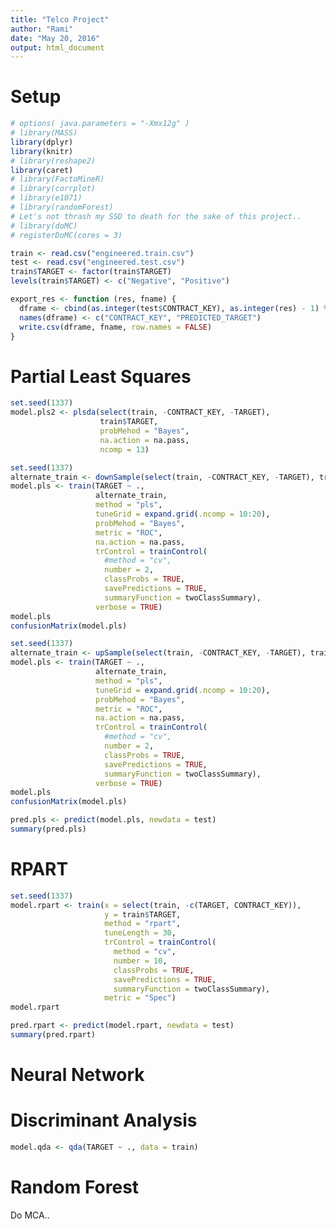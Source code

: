 ```yaml
---
title: "Telco Project"
author: "Rami"
date: "May 20, 2016"
output: html_document
---
```


# Setup

```r
# options( java.parameters = "-Xmx12g" )
# library(MASS)
library(dplyr)
library(knitr)
# library(reshape2)
library(caret)
# library(FactoMineR)
# library(corrplot)
# library(e1071)
# library(randomForest)
# Let's not thrash my SSD to death for the sake of this project..
# library(doMC)
# registerDoMC(cores = 3)
```

```r
train <- read.csv("engineered.train.csv")
test <- read.csv("engineered.test.csv")
train$TARGET <- factor(train$TARGET)
levels(train$TARGET) <- c("Negative", "Positive")
```

```r
export_res <- function (res, fname) {
  dframe <- cbind(as.integer(test$CONTRACT_KEY), as.integer(res) - 1) %>% data.frame
  names(dframe) <- c("CONTRACT_KEY", "PREDICTED_TARGET")
  write.csv(dframe, fname, row.names = FALSE)
}
```


# Partial Least Squares

```r
set.seed(1337)
model.pls2 <- plsda(select(train, -CONTRACT_KEY, -TARGET),
                    train$TARGET,
                    probMehod = "Bayes",
                    na.action = na.pass,
                    ncomp = 13)
```

```r
set.seed(1337)
alternate_train <- downSample(select(train, -CONTRACT_KEY, -TARGET), train$TARGET, yname = "TARGET")
model.pls <- train(TARGET ~ .,
                   alternate_train,
                   method = "pls",
                   tuneGrid = expand.grid(.ncomp = 10:20),
                   probMehod = "Bayes",
                   metric = "ROC",
                   na.action = na.pass,
                   trControl = trainControl(
                     #method = "cv",
                     number = 2,
                     classProbs = TRUE,
                     savePredictions = TRUE,
                     summaryFunction = twoClassSummary),
                   verbose = TRUE)
model.pls
confusionMatrix(model.pls)
```

```r
set.seed(1337)
alternate_train <- upSample(select(train, -CONTRACT_KEY, -TARGET), train$TARGET, yname = "TARGET")
model.pls <- train(TARGET ~ .,
                   alternate_train,
                   method = "pls",
                   tuneGrid = expand.grid(.ncomp = 10:20),
                   probMehod = "Bayes",
                   metric = "ROC",
                   na.action = na.pass,
                   trControl = trainControl(
                     #method = "cv",
                     number = 2,
                     classProbs = TRUE,
                     savePredictions = TRUE,
                     summaryFunction = twoClassSummary),
                   verbose = TRUE)
model.pls
confusionMatrix(model.pls)
```

```r
pred.pls <- predict(model.pls, newdata = test)
summary(pred.pls)
```

# RPART

```r
set.seed(1337)
model.rpart <- train(x = select(train, -c(TARGET, CONTRACT_KEY)),
                     y = train$TARGET,
                     method = "rpart",
                     tuneLength = 30,
                     trControl = trainControl(
                       method = "cv",
                       number = 10,
                       classProbs = TRUE,
                       savePredictions = TRUE,
                       summaryFunction = twoClassSummary),
                     metric = "Spec")
model.rpart
```

```r
pred.rpart <- predict(model.rpart, newdata = test)
summary(pred.rpart)
```

# Neural Network

# Discriminant Analysis

```r
model.qda <- qda(TARGET ~ ., data = train)
```

# Random Forest

Do MCA..
